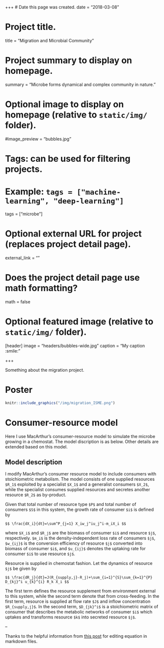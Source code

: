 +++
# Date this page was created.
date = "2018-03-08"

# Project title.
title = "Migration and Microbial Community"

# Project summary to display on homepage.
summary = "Microbe forms dynamical and complex community in nature."

# Optional image to display on homepage (relative to `static/img/` folder).
#image_preview = "bubbles.jpg"

# Tags: can be used for filtering projects.
# Example: `tags = ["machine-learning", "deep-learning"]`
tags = ["microbe"]

# Optional external URL for project (replaces project detail page).
external_link = ""

# Does the project detail page use math formatting?
math = false

# Optional featured image (relative to `static/img/` folder).
[header]
image = "headers/bubbles-wide.jpg"
caption = "My caption :smile:"

+++

Something about the migration project.

# Poster

```r
knitr::include_graphics("/img/migration_ISME.png")
```


# Consumer-resource model

Here I use MacArthur's consumer-resource model to simulate the microbe growing in a chemostat. The model discription is as below. Other details are extended based on this model.

## Model description
I modify MacArthur's consumer resource model to include consumers with stoichiometric metabolism. The model consists of one supplied resources ``$R_1$`` exploited by a specialist ``$X_1$`` and a generalist consumers ``$X_2$``, while the specialist consumes supplied resources and secretes another resource ``$R_2$`` as by-product. 

Given that total number of resource type ``$P$`` and total number of consumers ``$S$`` in this system, the growth rate of consumer ``$i$`` is defined by

``$$
\frac{dX_i}{dt}=\sum^P_{j=1} X_iw_j^iu_j^i-m_iX_i
$$``


where ``$X_i$`` and ``$R_j$`` are the biomass of consumer ``$i$`` and resource ``$j$``, respectively. ``$m_i$`` is the density-independent loss rate of consumers ``$j$``, ``$w_{ij}$`` is the conversion efficiency of resource ``$j$`` converted into biomass of consumer ``$i$``, and ``$u_{ij}$`` denotes the uptaking rate for consumer ``$i$`` to use resource ``$j$``.

Resource is supplied in chemostat fashion. Let the dynamics of resource ``$j$`` be given by

``$$
\frac{dR_j}{dt}=J(R_{supply,j}-R_j)+\sum_{i=1}^{S}\sum_{k=1}^{P} D_{kj}^i u_{k}^{i} R_k X_i
$$``

The first term defines the resource supplement from environment external to this system, while the second term denote that from cross-feeding. In the first term, resource is supplied at flow rate ``$J$`` and inflow concentration ``$R_{supply,j}$``. In the second term, ``$D_{jk}^i$`` is a stoichiometric matrix of consumer that describes the metabolic networks of consumer ``$i$`` which uptakes and transforms resource ``$k$`` into secreted resource ``$j$``.


--

Thanks to the helpful information from [this post](https://stackoverflow.com/questions/42938394/problems-with-math-in-r-blogdown-package-in-md-files-with-hugo) for editing equation in markdown files.

